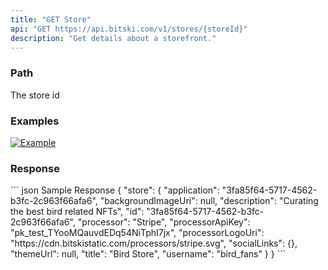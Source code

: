```yaml
---
title: "GET Store"
api: "GET https://api.bitski.com/v1/stores/{storeId}"
description: "Get details about a storefront."
---
```


### Path
<ParamField path="storeId" type="string" default="8df663d2-b7b3-48c6-bb31-ec34258c9a77" required>
  The store id
</ParamField>

### Examples

[![Example](/assets/images/store-51649e2b4dd98a973f538b2a84112ba.png "See store example")](https://www.bitski.com/@candy/created)

### Response

<ResponseField name="store" type="object" required>
  <Expandable>
    <ResponseField name="id" type="string" required/>
    <ResponseField name="application" type="string" required/>
    <ResponseField name="username" type="string" required/>
    <ResponseField name="title" type="string" required/>
    <ResponseField name="description" type="string" required/>
    <ResponseField name="processor" type="string" required/>
    <ResponseField name="processorApiKey" type="string"/>
    <ResponseField name="processorLogoUri" type="string"/>
    <ResponseField name="backgroundImageUri" type="string"/>
    <ResponseField name="themeUrl" type="string"/>
    <ResponseField name="socialLinks" type="object"/>
  </Expandable>
</ResponseField>

<ResponseExample>
``` json Sample Response
{
  "store": {
    "application": "3fa85f64-5717-4562-b3fc-2c963f66afa6",
    "backgroundImageUri": null,
    "description": "Curating the best bird related NFTs",
    "id": "3fa85f64-5717-4562-b3fc-2c963f66afa6",
    "processor": "Stripe",
    "processorApiKey": "pk_test_TYooMQauvdEDq54NiTphI7jx",
    "processorLogoUri": "https://cdn.bitskistatic.com/processors/stripe.svg",
    "socialLinks": {},
    "themeUrl": null,
    "title": "Bird Store",
    "username": "bird_fans"
  }
}
```
</ResponseExample>
